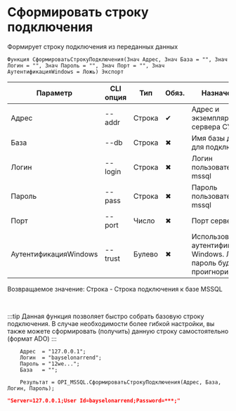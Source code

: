 ﻿---
sidebar_position: 5
description: Сформировать строку подключения и другие функции для работы с MSSQL в Открытом пакете интеграций - бесплатной open-source библиотеке интеграций для 1С:Предприятие 8, OneScript и CLI
keywords: [1C, 1С, 1С:Предприятие, 1С:Предприятие 8.3, API, Интеграция, Сервисы, Обмен, OneScript, CLI, MSSQL]
---


# Сформировать строку подключения
 Формирует строку подключения из переданных данных



`Функция СформироватьСтрокуПодключения(Знач Адрес, Знач База = "", Знач Логин = "", Знач Пароль = "", Знач Порт = "", Знач АутентификацияWindows = Ложь) Экспорт`

  | Параметр | CLI опция | Тип | Обяз. | Назначение |
  |-|-|-|-|-|
  | Адрес | --addr | Строка | &#x2714; | Адрес и экземпляр сервера СУБД |
  | База | --db | Строка | &#x2716; | Имя базы данных для подключения |
  | Логин | --login | Строка | &#x2716; | Логин пользователя mssql |
  | Пароль | --pass | Строка | &#x2716; | Пароль пользователя mssql |
  | Порт | --port | Число | &#x2716; | Порт сервера |
  | АутентификацияWindows | --trust | Булево | &#x2716; | Использовать аутентификацию Windows. Логин и пароль будут проигнорированы |

  
  Возвращаемое значение:   Строка -  Строка подключения к базе MSSQL

<br/>

:::tip
Данная функция позволяет быстро собрать базовую строку подключения. В случае необходимости более гибкой настройки, вы также можете сформировать (получить) данную строку самостоятельно (формат ADO)
:::
<br/>



```bsl title="Пример использования для 1С:Предприятие/OneScript"
    Адрес  = "127.0.0.1";
    Логин  = "bayselonarrend";
    Пароль = "12we...";
    База   = "";

    Результат = OPI_MSSQL.СформироватьСтрокуПодключения(Адрес, База, Логин, Пароль);
```
    



```json title="Результат"
"Server=127.0.0.1;User Id=bayselonarrend;Password=***;"
```
